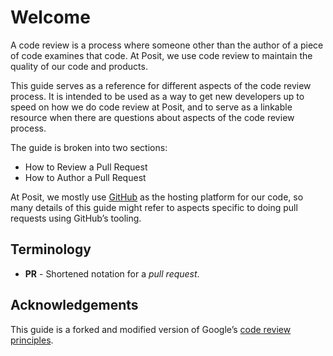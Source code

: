 # Welcome {.unnumbered}

A code review is a process where someone other than the author of a piece of code examines that code.
At Posit, we use code review to maintain the quality of our code and products.

This guide serves as a reference for different aspects of the code review process.
It is intended to be used as a way to get new developers up to speed on how we do code review at Posit, and to serve as a linkable resource when there are questions about aspects of the code review process.

The guide is broken into two sections:

-   How to Review a Pull Request
-   How to Author a Pull Request

At Posit, we mostly use [GitHub](https://github.com/) as the hosting platform for our code, so many details of this guide might refer to aspects specific to doing pull requests using GitHub's tooling.

## Terminology

-   **PR** - Shortened notation for a *pull request*.

## Acknowledgements

This guide is a forked and modified version of Google's [code review principles](https://google.github.io/eng-practices/review/).
